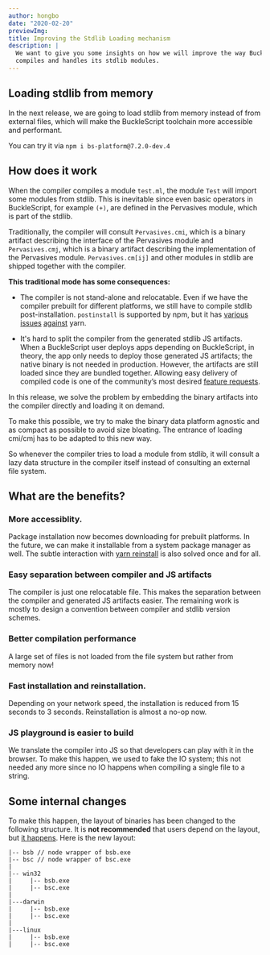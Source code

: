 ```yaml
---
author: hongbo
date: "2020-02-20"
previewImg:
title: Improving the Stdlib Loading mechanism
description: |
  We want to give you some insights on how we will improve the way BuckleScript
  compiles and handles its stdlib modules.
---
```


## Loading stdlib from memory

<!-- Do you mean "external files" instead of "external file system"? In Linux world, a file system is means something like EXT4 or btrfs -->

In the next release, we are going to load stdlib from memory instead of from
external files, which will make the BuckleScript toolchain more accessible and
performant.

You can try it via `npm i bs-platform@7.2.0-dev.4`

## How does it work

When the compiler compiles a module `test.ml`, the module `Test` will import
some modules from stdlib. This is inevitable since even basic operators in
BuckleScript, for example `(+)`, are defined in the Pervasives module, which is
part of the stdlib.

Traditionally, the compiler will consult `Pervasives.cmi`, which is a binary
artifact describing the interface of the Pervasives module and
`Pervasives.cmj`, which is a binary artifact describing the implementation of
the Pervasives module. `Pervasives.cm[ij]` and other modules in stdlib are
shipped together with the compiler.

**This traditional mode has some consequences:**

- The compiler is not stand-alone and relocatable. Even if we have the compiler
  prebuilt for different platforms, we still have to compile stdlib
  post-installation. `postinstall` is supported by npm, but it has
  [various](https://github.com/BuckleScript/bucklescript/issues/3213)
  [issues](https://github.com/BuckleScript/bucklescript/issues/2799)
  [against](https://github.com/BuckleScript/bucklescript/issues/3254) yarn.

- It's hard to split the compiler from the generated stdlib JS artifacts. When
  a BuckleScript user deploys apps depending on BuckleScript, in theory, the app
  only needs to deploy those generated JS artifacts; the native binary is not
  needed in production. However, the artifacts are still loaded since they are
  bundled together. Allowing easy delivery of compiled code is one of the
  community’s most desired [feature
  requests](https://github.com/BuckleScript/bucklescript/issues/2772).

In this release, we solve the problem by embedding the binary artifacts into
the compiler directly and loading it on demand.

To make this possible, we try to make the binary data platform agnostic and as
compact as possible to avoid size bloating. The entrance of loading cmi/cmj has
to be adapted to this new way.

So whenever the compiler tries to load a module from stdlib, it will consult a
lazy data structure in the compiler itself instead of consulting an external
file system.

## What are the benefits?

<!-- In the phrase "we can make it installable", what does "it" refer to? -->

### More accessiblity.

Package installation now becomes downloading for prebuilt platforms. In the
future, we can make it installable from a system package manager as well. The
subtle interaction with [yarn
reinstall](https://github.com/BuckleScript/bucklescript/issues/2799) is also
solved once and for all.

<!-- instead of "between compiler and stdlib version schemes", perhaps say "for aligning compiler and stdlib version schemes" -->

### Easy separation between compiler and JS artifacts

The compiler is just one relocatable file. This makes the separation between
the compiler and generated JS artifacts easier. The remaining work is mostly to
design a convention between compiler and stdlib version schemes.

### Better compilation performance

A large set of files is not loaded from the file system but rather from memory
now!

### Fast installation and reinstallation.

Depending on your network speed, the installation is reduced from 15
seconds to 3 seconds. Reinstallation is almost a no-op now.

<!-- TODO: collect data points later -->

<!-- I'm not sure what you mean by "compiling a single file to a string" -->

### JS playground is easier to build

We translate the compiler into JS so that
developers can play with it in the browser. To make this happen, we used to
fake the IO system; this not needed any more since no IO happens when compiling
a single file to a string.

## Some internal changes

To make this happen, the layout of binaries has been changed to the following
structure. It is **not recommended** that users depend on the layout, but [it
happens](https://github.com/BuckleScript/bucklescript/pull/4170#issuecomment-586959464).
Here is the new layout:

```
|-- bsb // node wrapper of bsb.exe
|-- bsc // node wrapper of bsc.exe
|
|-- win32
|     |-- bsb.exe
|     |-- bsc.exe
|
|---darwin
|     |-- bsb.exe
|     |-- bsc.exe
|
|---linux
|     |-- bsb.exe
|     |-- bsc.exe

```
